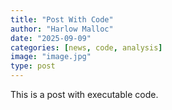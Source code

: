 ```yaml
---
title: "Post With Code"
author: "Harlow Malloc"
date: "2025-09-09"
categories: [news, code, analysis]
image: "image.jpg"
type: post
---
```


This is a post with executable code.
